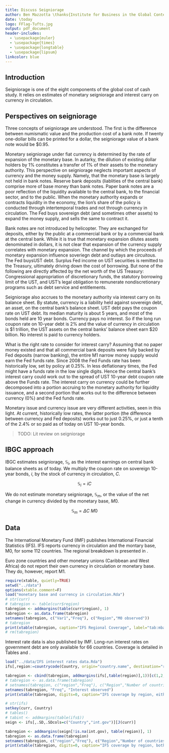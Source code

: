```yaml
---
title: Discuss Seigniorage
author: Ben Mazzotta \thanks{Institute for Business in the Global Context (IBGC), The Fletcher School, Tufts University. 160 Packard Ave, Medford MA 02155 USA.}
date: \today
logo: FFlag-Tufts.jpg
output: pdf_document
header-includes:
  - \usepackage{euler}
  - \usepackage{times}
  - \usepackage{longtable}
  - \usepackage{lipsum}
linkcolor: blue
---
```



## Introduction

Seigniorage is one of the eight components of the global cost of cash study. It relies on estimates of monetary seigniorage and interest carry on currency in circulation. 

## Perspectives on seigniorage

Three concepts of seigniorage are understood. The first is the difference between numismatic value and the production cost of a bank note. If twenty one-dollar bills can be printed for a dollar, the seigniorage value of a bank note would be $0.95.

Monetary seigniorage under fiat currency is determined by the rate of expansion of the monetary base. In autarky, the dilution of existing dollar holders by 1% constitutes a transfer of 1% of their assets to the monetary authority. This perspective on seigniorage neglects important aspects of currency and the money supply. Namely, that the monetary base is largely not held in bank notes. Reserve bank deposits (liablities of the central bank) comprise more of base money than bank notes. Paper bank notes are a poor reflection of the liquidity available to the central bank, to the financial sector, and to the public. When the monetary authority expands or contracts liquidity in the economy, the lion's share of the policy is conducted through intertemporal trades and not through currency in circulation. The Fed buys sovereign debt (and sometimes other assets) to expand the money supply, and sells the same to contract it.

Bank notes are not introduced by helicopter. They are exchanged for deposits, either by the public at a commercial bank or by a commercial bank at the central bank. While it is true that monetary expansion dilutes assets denominated in dollars, it is not clear that expansion of the currency supply correlates with monetary expansion. The channel by which the proceeds of monetary expansion influence soveriegn debt and outlays are circuitous. The Fed buysUST debt. Surplus Fed income on UST securities is remitted to the Treasury, ultimately driving down the cost of borrowing. But none of the following are directly affected by the net worth of the US Treasury: Congressional appropriation of discretionary funds, the statutory borrowing limit of the UST, and UST's legal obligation to remunerate nondiscretionary programs such as debt service and entitlements.

Seigniorage also accrues to the monetary authority via interest carry on its balance sheet. By statute, currency is a liability held against sovereign debt, an asset, on the central bank's balance sheet. UST debt pays the coupon rate on UST debt. Its median maturity is about 5 years, and most of the bonds held are 10 year bonds. Currency pays no interest. So if the long run coupon rate on 10-year debt is 2% and the value of currency in circulation is \$1 trillion, the UST assets on the central banks' balance sheet earn \$20 billion. No interest is paid to currency holders.

What is the right rate to consider for interest carry? Assuming that no paper money existed and that all commercial bank deposits were fully backed by Fed deposits (narrow banking), the entire M1 narrow money supply would earn the Fed funds rate. Since 2008 the Fed Funds rate has been historically low, set by policy at 0.25%. In less deflationary times, the Fed might have a funds rate in the low single digits. Hence the central bank's interest carry could work out to the spread of UST 10-year debt coupon rate above the Funds rate. The interest carry on currency could be further decomposed into a portion accruing to the monetary authority for liquidity issuance, and a second portion that works out to the difference between currency (0%) and the Fed funds rate. 

Monetary issue and currency issue are very different activities, seen in this light. At current, historically low rates, the latter portion (the difference between currency and Fed deposits) works out to just 0.25%, or just a tenth of the 2.4% or so paid as of today on UST 10-year bonds.

> TODO: Lit review on seigniorage


## IBGC approach

IBGC estimates seigniorage, $\mathbb{S}_i$, as the interest earnings on central bank balance sheets as of today. We multiply the coupon rate on sovereign 10-year bonds, $i$, by the stock of currency in circulation, $C$. 

$$ \mathbb{S}_i = i C  $$

We do not estimate monetary seigniorage, $\mathbb{S}_m$, or the value of the net change in currency divided by the monetary base, $M0$.


$$ \mathbb{S}_m = \Delta C  ~ M0  $$


## Data

The International Monetary Fund (IMF) publishes International Financial Statistics (IFS). IFS reports currency in circulation and the montary base, M0, for some 112 countries. The regional breakdown is presented in \nameref{tab:mbasecoverage}.

Euro zone countries and other monetary unions (Caribbean and West Africa) do not report their own currency in circulation or monetary base. They do, however, report M1.


```r
require(xtable, quietly=TRUE)
setwd("../data")
options(xtable.comment=F)
load("monetary base and currency in circulation.Rda")
# str(curr)
# tabregion <- table(curr$region)
tabregion <- addmargins(table(curr$region), 1)
tabregion <- as.data.frame(tabregion)
setnames(tabregion, c("Var1","Freq"), c("Region","M0 observed"))
# tabregion
print(xtable(tabregion, caption="IFS Regional Coverage", label="tab:mbasecoverage",digits=0), include.rownames=FALSE, hline.after=c(-1, 0,nrow(tabregion)-1, nrow(tabregion)))
# rm(tabregion)
```




Interest rate data is also published by IMF. Long-run interest rates on government debt are only available for 66 countries. Coverage is detailed in Tables \ref{tab:ifseither} and \ref{tab:ifsboth}.

```r
load("../data/IFS interest rates data.Rda")
ifs[,region:=countrycode(Country, origin="country.name", destination="region")]

```


```r
tabregion <- cbind(tabregion, addmargins(ifs[,table(region)],1))[c(1,2,4)]
# tabregion <- as.data.frame(tabregion)
# setnames(tabregion, c("region","Freq"), c("Region","Number of countries"))
setnames(tabregion, "Freq", "Interest observed")
print(xtable(tabregion, digits=0, caption="IFS coverage by region, either M0 or interest rates", label="tab:ifseither"), include.rownames=F)

# str(ifs)
setkey(curr, Country)
# tables()
# tabint <- addmargins(table(ifs$))
seign <- ifs[,.SD,.SDcols=c("Country","int.gov")][J(curr)]

tabregion <- addmargins(seign[!is.na(int.gov), table(region)], 1)
tabregion <- as.data.frame(tabregion)
setnames(tabregion, c("region","Freq"), c("Region","Number of countries"))
print(xtable(tabregion, digits=0, caption="IFS coverage by region, both M0 and interest rates", label="tab:ifsboth"))

```

